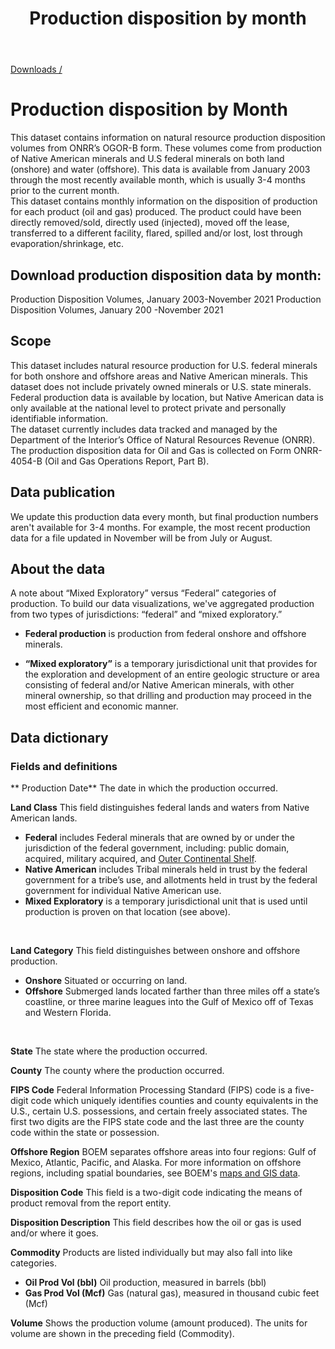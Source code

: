 ﻿---
title: Production disposition by month
includeToc: true
layout: downloads
description: monthly information on the disposition of production for each product (oil and gas) produced.
tags:
- Data
- Downloads
- Documentation
- Native American
- Indian
- Federal
- Production
- disposition
- OGOR B
- oil
- gas
---

[Downloads /](/downloads/)

# Production disposition by Month

This dataset contains information on natural resource production disposition volumes from ONRR’s OGOR-B form. These volumes come from production of Native American minerals and U.S federal minerals on both land (onshore) and water (offshore). This data is available from January 2003 through the most recently available month, which is usually 3-4 months prior to the current month.
<br />
This dataset contains monthly information on the disposition of production for each product (oil and gas) produced. The product could have been directly removed/sold, directly used (injected), moved off the lease, transferred to a different facility, flared, spilled and/or lost, lost through evaporation/shrinkage, etc.

## Download production disposition data by month:

<Link linkType="DownloadCsv" href="./downloads/OGORBcsv.csv">
  Production Disposition Volumes, January 2003-November 2021
</Link>

<Link linkType="DownloadXls" href="./downloads/OGORB.xlsx">
  Production Disposition Volumes, January 200 -November 2021
</Link>

## Scope

This dataset includes natural resource production for U.S. federal minerals for both onshore and offshore areas and Native American minerals. This dataset does not include privately owned minerals or U.S. state minerals. Federal production data is available by location, but Native American data is only available at the national level to protect private and personally identifiable information.
<br />
The dataset currently includes data tracked and managed by the Department of the Interior’s Office of Natural Resources Revenue (ONRR). The production disposition data for Oil and Gas is collected on Form ONRR-4054-B (Oil and Gas Operations Report, Part B).
<br />

## Data publication

We update this production data every month, but final production numbers aren't available for 3-4 months. For example, the most recent production data for a file updated in November will be from July or August.

## About the data

A note about “Mixed Exploratory” versus “Federal” categories of production. To build our data visualizations, we've aggregated production from two types of jurisdictions: “federal” and “mixed exploratory.”

* **Federal production** is production from federal onshore and offshore minerals.

* **“Mixed exploratory”** is a temporary jurisdictional unit that provides for the exploration and development of an entire geologic structure or area consisting of federal and/or Native American minerals, with other mineral ownership, so that drilling and production may proceed in the most efficient and economic manner.

## Data dictionary

### Fields and definitions

** Production Date**  The date in which the production occurred.
<br />

**Land Class**  This field distinguishes federal lands and waters from Native American lands.

* **Federal**  includes Federal minerals that are owned by or under the jurisdiction of the federal government, including: public domain, acquired, military acquired, and [Outer Continental Shelf](https://www.boem.gov/OCS-Lands-Act-History/).
* **Native American**  includes Tribal minerals held in trust by the federal government for a tribe’s use, and allotments held in trust by the federal government for individual Native American use.
* **Mixed Exploratory** is a temporary jurisdictional unit that is used until production is proven on that location (see above).
<br />

**Land Category**  This field distinguishes between onshore and offshore production.

* **Onshore**  Situated or occurring on land.
* **Offshore**  Submerged lands located farther than three miles off a state’s coastline, or three marine leagues into the Gulf of Mexico off of Texas and Western Florida.
<br />

**State** The state where the production occurred.
<br />

**County** The county where the production occurred.
<br />

**FIPS Code** Federal Information Processing Standard (FIPS) code is a five-digit code which uniquely identifies counties and county equivalents in the U.S., certain U.S. possessions, and certain freely associated states. The first two digits are the FIPS state code and the last three are the county code within the state or possession.
<br />

**Offshore Region** BOEM separates offshore areas into four regions: Gulf of Mexico, Atlantic, Pacific, and Alaska. For more information on offshore regions, including spatial boundaries, see BOEM's [maps and GIS data](http://www.boem.gov/Maps-and-GIS-Data/).
<br />

**Disposition Code** This field is a two-digit code indicating the means of product removal from the report entity.
<br />

**Disposition Description** This field describes how the oil or gas is used and/or where it goes.
<br />

**Commodity** Products are listed individually but may also fall into like categories.

  * **Oil Prod Vol (bbl)**  Oil production, measured in barrels (bbl)
  * **Gas Prod Vol (Mcf)**  Gas (natural gas), measured in thousand cubic feet (Mcf)


**Volume**  Shows the production volume (amount produced). The units for volume are shown in the preceding field (Commodity).
